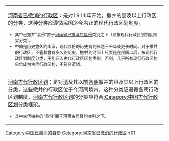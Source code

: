 {{中国已撤消县份分类/temp|state=expanded}}
{{hideh
|Head = <p align="center"><big>'''河南已撤消行政区分类向导'''</big>
|FrameStyle   = border:solid 1px #0000ff;
|HeadStyle    = text-align:left;background:transparent;
|ContentStyle = background: #FFFF9B;
}}
{| class="wikitable" border="1" width="100%"
|-
| [[:Category:河南省已撤消的行政区|河南省已撤消的行政区]]：是对1911年开始，撤并的县及以上行政区的分类，这种分类应遵循民国迄今为止的现代行政区划制度。<font size="2">
* 其中已撤并“县份”置于[[:Category:河南省已撤消的县份|河南省已撤消的县份]]类别之下（须按现代行政区划制度框架分类）。
* 中国是历史悠久的国家，现代县份的历史有的长达三千年或更长时间。对于撤并的行政区，不管其曾有多久的历史，撤并的时间上只要是在民国以后，按现代行政区划制度分类，不能归入古代行政区区划类别。否则，几乎所有现行行政区划单位成为古代行政区划，不符合逻辑。
|-
| [[:Category:河南古代行政区划|河南古代行政区划]]：是对[[清朝|清]]及其以前[[中国朝代|各朝]]撤并的县及其以上行政区的分类，这些撤并的行政区位于今河南境内。这种分类应遵循各朝行政区划制度，[[:Category:河南古代行政区划|河南古代行政区划]]的分类应符合[[:Category:中国古代行政区划|:Category:中国古代行政区划]]分类框架。<font size="2"> 
* 其中古代撤并的“县份”置于[[:Category:河南古代县份|河南古代县份]]类别之下。
|}
{{hidef}}

[[Category:中国已撤消的县份|Category:中国已撤消的县份]]
[[Category:河南省已撤消的行政区|Category:河南省已撤消的行政区]]
[[Category:河南省县份|*01]]